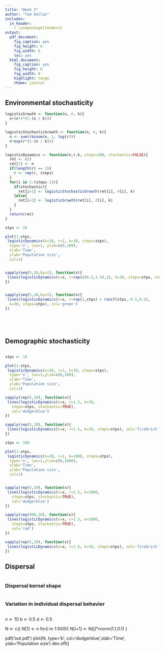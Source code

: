 ```yaml
---
title: "Week 3"
author: "Tad Dallas"
includes:
  in_header:
    - \usepackage{lmodern}
output:
  pdf_document:
    fig_caption: yes
    fig_height: 6
    fig_width: 6
    toc: yes
  html_document:
    fig_caption: yes
    fig_height: 6
    fig_width: 6
    highlight: tango
    theme: journal
---
```















## Environmental stochasticity

```r


logisticGrowth <- function(n, r, k){
  n+(n*r*(1-(n / k)))
}

logisticStochasticGrowth <- function(n, r, k){
  n <- sum(rbinom(n, 1, log(r)))
  n*exp(r*(1-(n / k)))
}

logisticDynamics <- function(n,r,k, steps=100, stochastic=FALSE){
  ret <- c()
  ret[1] <- n
  if(length(r) == 1){
    r <- rep(r, steps)
  }
  for(i in 1:(steps-1)){
    if(stochastic){
      ret[i+1] <- logisticStochasticGrowth(ret[i], r[i], k)
    }else{
      ret[i+1] <- logisticGrowth(ret[i], r[i], k)
    }
  }
  return(ret)
}

```


```r

stps <- 10

plot(1:stps,
 logisticDynamics(n=30, r=1, k=30, steps=stps),
  type='n', las=1, ylim=c(0,100),
  xlab='Time', 
  ylab='Population size', 
  col=1)


sapply(seq(5,30,by=1), function(x){
 lines(logisticDynamics(n=x, r=rep(c(0.5,1.5),5), k=30, steps=stps, stochastic=TRUE), col='firebrick')
})


sapply(seq(5,30,by=1), function(x){
 lines(logisticDynamics(n=x, r=rep(1,stps) + runif(stps,-0.5,0.5), 
  k=30, steps=stps), col='green')
})






```


















## Demographic stochasticity

```r


```




```r

stps <- 10

plot(1:stps,
 logisticDynamics(n=30, r=1, k=30, steps=stps),
  type='n', las=1,ylim=c(0,100),
  xlab='Time', 
  ylab='Population size', 
  col=1)

sapply(rep(5,10), function(x){
 lines(logisticDynamics(n=x, r=1.5, k=30,
   steps=stps, stochastic=TRUE),
   col='dodgerblue')
})

sapply(rep(5,10), function(x){
 lines(logisticDynamics(n=x, r=1.5, k=30, steps=stps), col='firebrick')
})


```





```r

stps <- 100

plot(1:stps,
 logisticDynamics(n=30, r=1, k=1000, steps=stps),
  type='n', las=1,ylim=c(0,1000),
  xlab='Time', 
  ylab='Population size', 
  col=1)


sapply(rep(5,10), function(x){
 lines(logisticDynamics(n=x, r=1.5, k=1000,
   steps=stps, stochastic=TRUE),
   col='dodgerblue')
})

sapply(rep(900,10), function(x){
 lines(logisticDynamics(n=x, r=1.5, k=1000,
   steps=stps, stochastic=TRUE),
   col='red')
})

sapply(rep(5,10), function(x){
 lines(logisticDynamics(n=x, r=1.5, k=30, steps=stps), col='firebrick')
})


```





























## Dispersal 

```r





```











### Dispersal kernel shape

```r




```











### Variation in individual dispersal behavior

```r




```























n <- 10
b <- 0.5
d <- 0.5

N <- c()
N[1] <- n
for(i in 1:500){
  N[i+1] <- N[i]*rnorm(1,1,0.1) 
}


pdf('out.pdf')
plot(N, type='b', 
  col='dodgerblue',xlab='Time', ylab='Population size')
dev.off()
















